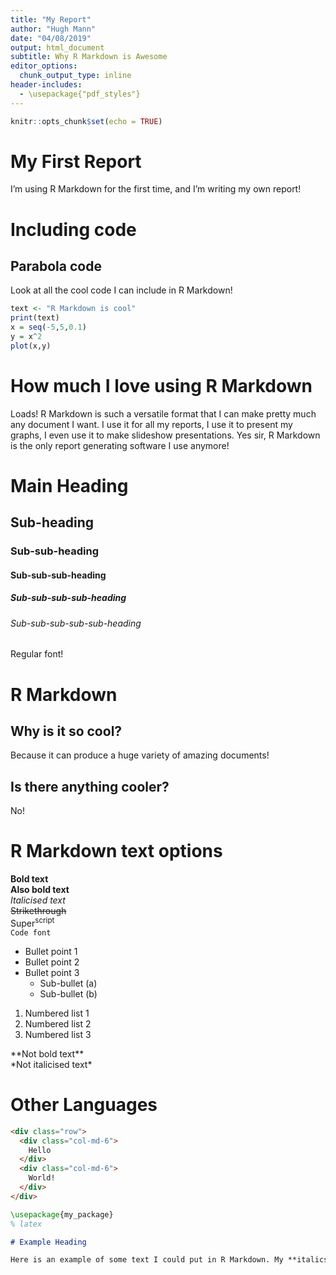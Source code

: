 ---
title: "My Report"
author: "Hugh Mann"
date: "04/08/2019"
output: html_document
subtitle: Why R Markdown is Awesome
editor_options:
  chunk_output_type: inline
header-includes:
  - \usepackage{"pdf_styles"}
---

```{r setup, include=FALSE}
knitr::opts_chunk$set(echo = TRUE)
```

# My First Report

I'm using R Markdown for the first time, and I'm writing my own report!

# Including code

## Parabola code

Look at all the cool code I can include in R Markdown!

```{r myCode, fig.cap="A nice parabola!"}
text <- "R Markdown is cool"
print(text)
x = seq(-5,5,0.1)
y = x^2
plot(x,y)
```

# How much I love using R Markdown

Loads! R Markdown is such a versatile format that I can make pretty much any document I want. I use it for all my reports, I use it to present my graphs, I even use it to make slideshow presentations. Yes sir, R Markdown is the only report generating software I use anymore!

# Main Heading

## Sub-heading

### Sub-sub-heading

#### Sub-sub-sub-heading

##### Sub-sub-sub-sub-heading

###### Sub-sub-sub-sub-sub-heading

Regular font!


# R Markdown {.tabset .tabset-dropdown}

## Why is it so cool?

Because it can produce a huge variety of amazing documents!

## Is there anything cooler?

No!


# R Markdown text options

**Bold text**  
__Also bold text__  
*Italicised text*  
~~Strikethrough~~  
Super^script^  
`Code font`  

- Bullet point 1
- Bullet point 2
- Bullet point 3
    - Sub-bullet (a)
    - Sub-bullet (b)
    
1. Numbered list 1
1. Numbered list 2
1. Numbered list 3


\*\*Not bold text\*\*  
\*Not italicised text\*  

# Other Languages

```{html html_example}
<div class="row">
  <div class="col-md-6">
    Hello
  </div>
  <div class="col-md-6">
    World!
  </div>
</div>
```

```{latex latex_example}
\usepackage{my_package}
% latex
```

```{markdown markdown_example}
# Example Heading

Here is an example of some text I could put in R Markdown. My **italics** and *bold* won't display in a code chunk!
```
